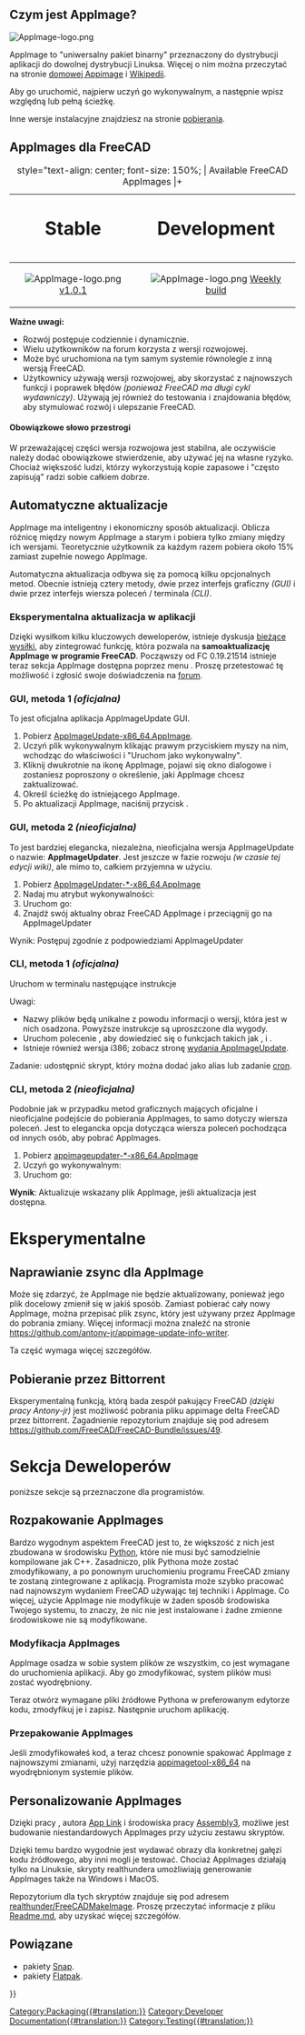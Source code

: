 <languages/>

{{TOCright}}

<span id="What_is_an_AppImage?"></span>
==Czym jest AppImage?==

[[Image:AppImage-logo.png|link=https://appimage.org]] {{Emphasis|Wystarczy raz przygotować pakiet, by móc go uruchomić wszędzie. Pozwala dotrzeć do użytkowników wszystkich głównych dystrybucji Linuksa.}}

AppImage to "uniwersalny pakiet binarny" przeznaczony do dystrybucji aplikacji do dowolnej dystrybucji Linuksa. Więcej o nim można przeczytać na stronie [https://appimage.org domowej Appimage] i [https://en.wikipedia.org/wiki/AppImage Wikipedii].

Aby go uruchomić, najpierw uczyń go wykonywalnym, a następnie wpisz względną lub pełną ścieżkę.

{{Code|code=
chmod +x FreeCAD_xxx-x86_64.AppImage
./FreeCAD_xxx-x86_64.AppImage
}}

Inne wersje instalacyjne znajdziesz na stronie [[Download/pl|pobierania]].

<span id="FreeCAD_AppImages"></span>
==AppImages dla FreeCAD==

{| class="wikitable" style="margin-left: auto; margin-right: auto; border: none;"
|+ style="text-align: center; font-size: 150%; | Available FreeCAD AppImages
|+
! style="text-align: center; font-size: 200%;" | Stable
! style="text-align: center; font-size: 200%;" | Development
|-
| style="text-align: center;" | [[Image:AppImage-logo.png|link=https://github.com/FreeCAD/FreeCAD-Bundle/releases/tag/1.0.1]] [https://github.com/FreeCAD/FreeCAD-Bundle/releases/tag/1.0.1 v1.0.1]
| style="text-align: center;" | [[Image:AppImage-logo.png|link=https://github.com/FreeCAD/FreeCAD-Bundle/releases/tag/weekly-builds]] [https://github.com/FreeCAD/FreeCAD-Bundle/releases/tag/weekly-builds Weekly build]
|}

'''Ważne uwagi:'''
* Rozwój postępuje codziennie i dynamicznie.
* Wielu użytkowników na forum korzysta z wersji rozwojowej. 
* Może być uruchomiona na tym samym systemie równolegle z inną wersją FreeCAD. 
* Użytkownicy używają wersji rozwojowej, aby skorzystać z najnowszych funkcji i poprawek błędów ''(ponieważ FreeCAD ma długi cykl wydawniczy)''. Używają jej również do testowania i znajdowania błędów, aby stymulować rozwój i ulepszanie FreeCAD. 

<span id="Obligatory_Word_of_Caution"></span>
====Obowiązkowe słowo przestrogi====

W przeważającej części wersja rozwojowa jest stabilna, ale oczywiście należy dodać obowiązkowe stwierdzenie, aby używać jej na własne ryzyko. Chociaż większość ludzi, którzy wykorzystują kopie zapasowe i "często zapisują" radzi sobie całkiem dobrze.

<span id="Automatic_updating"></span>
==Automatyczne aktualizacje==

AppImage ma inteligentny i ekonomiczny sposób aktualizacji. Oblicza różnicę między nowym AppImage a starym i pobiera tylko zmiany między ich wersjami. Teoretycznie użytkownik za każdym razem pobiera około 15% zamiast zupełnie nowego AppImage.

Automatyczna aktualizacja odbywa się za pomocą kilku opcjonalnych metod. Obecnie istnieją cztery metody, dwie przez interfejs graficzny ''(GUI)'' i dwie przez interfejs wiersza poleceń / terminala ''(CLI)''.

<span id="Experimental_in-app_updating"></span>
===Eksperymentalna aktualizacja w aplikacji===

<div class="mw-translate-fuzzy">
Dzięki wysiłkom kilku kluczowych deweloperów, istnieje dyskusja [https://forum.freecadweb.org/viewtopic.php?f=8&t=44324 bieżące wysiłki], aby zintegrować funkcję, która pozwala na '''samoaktualizację AppImage w programie FreeCAD'''. Począwszy od FC 0.19.21514 istnieje teraz sekcja AppImage dostępna poprzez menu {{MenuCommand|Edycja → Preferencje → AppImage}}. Proszę przetestować tę możliwość i zgłosić swoje doświadczenia na [https://forum.freecadweb.org/viewtopic.php?f=8&t=44324 forum].
</div>

<span id="GUI_method_1_(official)"></span>
===GUI, metoda 1 ''(oficjalna)''===

To jest oficjalna aplikacja AppImageUpdate GUI.
# Pobierz [https://github.com/AppImage/AppImageUpdate/releases/download/continuous/AppImageUpdate-x86_64.AppImage AppImageUpdate-x86_64.AppImage].
# Uczyń plik wykonywalnym klikając prawym przyciskiem myszy na nim, wchodząc do właściwości i "Uruchom jako wykonywalny".
# Kliknij dwukrotnie na ikonę AppImage, pojawi się okno dialogowe i zostaniesz poproszony o określenie, jaki AppImage chcesz zaktualizować.
# Określ ścieżkę do istniejącego AppImage.
# Po aktualizacji AppImage, naciśnij przycisk {{Button|Run updated AppImage}}.

<span id="GUI_method_2_(unofficial)"></span>
===GUI, metoda 2 ''(nieoficjalna)''===

To jest bardziej elegancka, niezależna, nieoficjalna wersja AppImageUpdate o nazwie: '''AppImageUpdater'''. Jest jeszcze w fazie rozwoju ''(w czasie tej edycji wiki)'', ale mimo to, całkiem przyjemna w użyciu.
# Pobierz [https://github.com/antony-jr/AppImageUpdater/releases/tag/continuous AppImageUpdater-*-x86_64.AppImage]
# Nadaj mu atrybut wykonywalności: {{Code|code=chmod +x AppImageUpdater*-x86_64.AppImage}}
# Uruchom go: {{Code|code=source AppImageUpdater*-x86_64.AppImage}}
# Znajdź swój aktualny obraz FreeCAD AppImage i przeciągnij go na AppImageUpdater
Wynik: Postępuj zgodnie z podpowiedziami AppImageUpdater

<span id="CLI_method_1_(official)"></span>
===CLI, metoda 1 ''(oficjalna)''===

Uruchom w terminalu następujące instrukcje

{{Code|code=
wget https://github.com/AppImage/AppImageUpdate/releases/download/continuous/appimageupdatetool-x86_64.AppImage
chmod +x ./appimageupdatetool-x86_64.AppImage
./appimageupdatetool.AppImage path/to/old/FreeCAD.AppImage
chmod +x path/to/updated/FreeCAD.AppImage
./path/to/updated/FreeCAD.AppImage
}}

Uwagi:
* Nazwy plików będą unikalne z powodu informacji o wersji, która jest w nich osadzona. Powyższe instrukcje są uproszczone dla wygody.
* Uruchom polecenie {{incode|./appimageupdatetool-x86_64.AppImage --help}}, aby dowiedzieć się o funkcjach takich jak {{incode|--remove-old}}, {{incode|--overwrite}} i {{incode|--self-update}}.
* Istnieje również wersja i386; zobacz stronę [https://github.com/AppImage/AppImageUpdate/releases wydania AppImageUpdate].

Zadanie: udostępnić skrypt, który można dodać jako alias lub zadanie [https://en.wikipedia.org/wiki/Cron cron].

<span id="CLI_method_2_(unofficial)"></span>
===CLI, metoda 2 ''(nieoficjalna)''===

Podobnie jak w przypadku metod graficznych mających oficjalne i nieoficjalne podejście do pobierania AppImages, to samo dotyczy wiersza poleceń. Jest to elegancka opcja dotycząca wiersza poleceń pochodząca od innych osób, aby pobrać AppImages.

# Pobierz [https://github.com/antony-jr/AppImageUpdater/releases/tag/continuous-cli appimageupdater-*-x86_64.AppImage]
# Uczyń go wykonywalnym: {{Code|code=chmod +x appimageupdater*-x86_64.AppImage}}
# Uruchom go: {{Code|code=source appimageupdater*-x86_64.AppImage /path/to/old/FreeCAD-AppImage.AppImage}}
'''Wynik''': Aktualizuje wskazany plik AppImage, jeśli aktualizacja jest dostępna.


<span id="Experimental"></span>
=Eksperymentalne=

<span id="Fixing_AppImage_zsync"></span>
==Naprawianie zsync dla AppImage==

Może się zdarzyć, że AppImage nie będzie aktualizowany, ponieważ jego plik docelowy zmienił się w jakiś sposób. Zamiast pobierać cały nowy AppImage, można przepisać plik zsync, który jest używany przez AppImage do pobrania zmiany. Więcej informacji można znaleźć na stronie https://github.com/antony-jr/appimage-update-info-writer. 

Ta część wymaga więcej szczegółów.

<span id="Downloading_via_Bittorrent"></span>
==Pobieranie przez Bittorrent==

Eksperymentalną funkcją, którą bada zespół pakujący FreeCAD ''(dzięki pracy Antony-jr)'' jest możliwość pobrania pliku appimage delta FreeCAD przez bittorrent. Zagadnienie repozytorium znajduje się pod adresem https://github.com/FreeCAD/FreeCAD-Bundle/issues/49.

<span id="Developer_Section"></span>
=Sekcja Deweloperów=

{{Emphasis|Uwaga:}} poniższe sekcje są przeznaczone dla programistów. 

<span id="Unpacking_AppImages"></span>
==Rozpakowanie AppImages==

Bardzo wygodnym aspektem FreeCAD jest to, że większość z nich jest zbudowana w środowisku [[Python/pl|Python]], które nie musi być samodzielnie kompilowane jak C++. Zasadniczo, plik Pythona może zostać zmodyfikowany, a po ponownym uruchomieniu programu FreeCAD zmiany te zostaną zintegrowane z aplikacją. Programista może szybko pracować nad najnowszym wydaniem FreeCAD używając tej techniki i AppImage. Co więcej, użycie AppImage nie modyfikuje w żaden sposób środowiska Twojego systemu, to znaczy, że nic nie jest instalowane i żadne zmienne środowiskowe nie są modyfikowane.

<span id="Modifying_AppImages"></span>
===Modyfikacja AppImages===

AppImage osadza w sobie system plików ze wszystkim, co jest wymagane do uruchomienia aplikacji. Aby go zmodyfikować, system plików musi zostać wyodrębniony.

{{Code|code=
./FreeCAD_xxx.AppImage --appimage-extract
cd squashfs-root/
}}

Teraz otwórz wymagane pliki źródłowe Pythona w preferowanym edytorze kodu, zmodyfikuj je i zapisz. Następnie uruchom aplikację.

{{Code|code=
./AppRun
}}

<span id="Repackaging_AppImages"></span>
===Przepakowanie AppImages===

Jeśli zmodyfikowałeś kod, a teraz chcesz ponownie spakować AppImage z najnowszymi zmianami, użyj narzędzia [https://github.com/AppImage/AppImageKit/releases/download/continuous/appimagetool-x86_64.AppImage appimagetool-x86_64] na wyodrębnionym systemie plików.

{{Code|code=
cd ..
wget "https://github.com/AppImage/AppImageKit/releases/download/continuous/appimagetool-x86_64.AppImage"
chmod +x appimagetool-x86_64.AppImage
./appimagetool-x86_64.AppImage squashfs-root
}}

<span id="Personalized_AppImages"></span>
==Personalizowanie AppImages==

Dzięki pracy {{Emphasis|realthunder}}, autora [[App_Link/pl|App Link]] i środowiska pracy [[Assembly3_Workbench/pl|Assembly3]], możliwe jest budowanie niestandardowych AppImages przy użyciu zestawu skryptów.

Dzięki temu bardzo wygodnie jest wydawać obrazy dla konkretnej gałęzi kodu źródłowego, aby inni mogli je testować. Chociaż AppImages działają tylko na Linuksie, skrypty realthundera umożliwiają generowanie AppImages także na Windows i MacOS.

Repozytorium dla tych skryptów znajduje się pod adresem [https://github.com/realthunder/FreeCADMakeImage realthunder/FreeCADMakeImage]. Proszę przeczytać informacje z pliku [https://github.com/realthunder/FreeCADMakeImage/blob/master/Readme.md Readme.md], aby uzyskać więcej szczegółów.

<span id="Related"></span>
==Powiązane==

* pakiety [[Ubuntu_Snap/pl|Snap]].
* pakiety [[Flatpak/pl|Flatpak]].


[[Category:Packaging{{#translation:}}]]
[[Category:Developer Documentation{{#translation:}}]]
[[Category:Testing{{#translation:}}]]
{{Userdocnavi{{#translation:}}}}